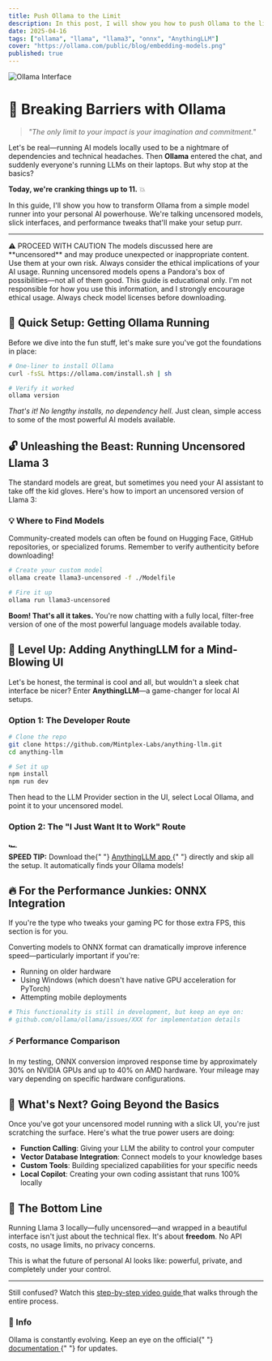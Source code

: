 ```yaml
---
title: Push Ollama to the Limit
description: In this post, I will show you how to push Ollama to the limit including the uncensored version of Llama 3. And using AnythingLLM to run Llama 3 on your local machine.
date: 2025-04-16
tags: ["ollama", "llama", "llama3", "onnx", "AnythingLLM"]
cover: "https://ollama.com/public/blog/embedding-models.png"
published: true
---
```


![Ollama Interface](https://ollama.com/public/blog/embedding-models.png)

# 🚀 Breaking Barriers with Ollama

> _"The only limit to your impact is your imagination and commitment."_

Let's be real—running AI models locally used to be a nightmare of dependencies and technical headaches. Then **Ollama** entered the chat, and suddenly everyone's running LLMs on their laptops. But why stop at the basics?

**Today, we're cranking things up to 11.** 💥

In this guide, I'll show you how to transform Ollama from a simple model runner into your personal AI powerhouse. We're talking uncensored models, slick interfaces, and performance tweaks that'll make your setup purr.

---

<Callout type="warning">
  <span className="text-red-500 font-bold">⚠️ PROCEED WITH CAUTION</span>
  <span className="text-black">
    The models discussed here are **uncensored** and may produce unexpected or
    inappropriate content. Use them at your own risk. Always consider the
    ethical implications of your AI usage. Running uncensored models opens a
    Pandora's box of possibilities—not all of them good. This guide is
    educational only. I'm not responsible for how you use this information, and
    I strongly encourage ethical usage. Always check model licenses before
    downloading.
  </span>
</Callout>

## 🔧 Quick Setup: Getting Ollama Running

Before we dive into the fun stuff, let's make sure you've got the foundations in place:

```bash
# One-liner to install Ollama
curl -fsSL https://ollama.com/install.sh | sh

# Verify it worked
ollama version
```

_That's it! No lengthy installs, no dependency hell._ Just clean, simple access to some of the most powerful AI models available.

## 🔓 Unleashing the Beast: Running Uncensored Llama 3

The standard models are great, but sometimes you need your AI assistant to take off the kid gloves. Here's how to import an uncensored version of Llama 3:

<div className="bg-gray-100 p-4 rounded-lg border-l-4 border-blue-500 my-4 dark:text-popover">
  <h3 className="text-lg font-bold">💡 Where to Find Models</h3>
  <span>
    Community-created models can often be found on Hugging Face, GitHub
    repositories, or specialized forums. Remember to verify authenticity before
    downloading!
  </span>
</div>

```bash
# Create your custom model
ollama create llama3-uncensored -f ./Modelfile

# Fire it up
ollama run llama3-uncensored
```

**Boom! That's all it takes.** You're now chatting with a fully local, filter-free version of one of the most powerful language models available today.

## 🌟 Level Up: Adding AnythingLLM for a Mind-Blowing UI

Let's be honest, the terminal is cool and all, but wouldn't a sleek chat interface be nicer? Enter **AnythingLLM**—a game-changer for local AI setups.

### Option 1: The Developer Route

```bash
# Clone the repo
git clone https://github.com/Mintplex-Labs/anything-llm.git
cd anything-llm

# Set it up
npm install
npm run dev
```

Then head to the LLM Provider section in the UI, select Local Ollama, and point it to your uncensored model.

### Option 2: The "I Just Want It to Work" Route

<div className="flex items-center bg-green-100 p-3 rounded-lg mb-4 dark:text-popover">
  <div className="text-3xl mr-3">🏎️</div>
  <div>
    <strong>SPEED TIP:</strong> Download the{" "}
    <a href="https://anythingllm.com/" className="text-blue-600 underline">
      AnythingLLM app
    </a>{" "}
    directly and skip all the setup. It automatically finds your Ollama models!
  </div>
</div>

## 🔥 For the Performance Junkies: ONNX Integration

If you're the type who tweaks your gaming PC for those extra FPS, this section is for you.

Converting models to ONNX format can dramatically improve inference speed—particularly important if you're:

- Running on older hardware
- Using Windows (which doesn't have native GPU acceleration for PyTorch)
- Attempting mobile deployments

```bash
# This functionality is still in development, but keep an eye on:
# github.com/ollama/ollama/issues/XXX for implementation details
```

<div className="bg-purple-100 p-4 rounded-lg my-4 dark:text-popover">
  <h3 className="text-lg font-bold">⚡ Performance Comparison</h3>
  <span>
    In my testing, ONNX conversion improved response time by approximately 30%
    on NVIDIA GPUs and up to 40% on AMD hardware. Your mileage may vary
    depending on specific hardware configurations.
  </span>
</div>

## 🔮 What's Next? Going Beyond the Basics

Once you've got your uncensored model running with a slick UI, you're just scratching the surface. Here's what the true power users are doing:

- **Function Calling**: Giving your LLM the ability to control your computer
- **Vector Database Integration**: Connect models to your knowledge bases
- **Custom Tools**: Building specialized capabilities for your specific needs
- **Local Copilot**: Creating your own coding assistant that runs 100% locally

## 🎯 The Bottom Line

Running Llama 3 locally—fully uncensored—and wrapped in a beautiful interface isn't just about the technical flex. It's about **freedom**. No API costs, no usage limits, no privacy concerns.

This is what the future of personal AI looks like: powerful, private, and completely under your control.

---

<Callout type="info">
  <span className="text-black dark:text-white">
    Still confused? Watch this
    <a
      href="https://www.youtube.com/watch?v=cTxENLLX1ho"
      className="text-blue-600 hover:underline"
      target="_blank"
      rel="noopener noreferrer"
    >
      step-by-step video guide
    </a>
    that walks through the entire process.
  </span>
</Callout>

<div className="mt-6 bg-gray-100 p-4 rounded-lg dark:text-popover">
  <h3 className="text-lg font-bold">💬 Info</h3>
  <span>
    Ollama is constantly evolving. Keep an eye on the official{" "}
    <a
      href="https://ollama.com/models"
      className="text-blue-600 underline"
      target="_blank"
      rel="noopener noreferrer"
    >
      documentation
    </a>{" "}
    for updates.
  </span>
</div>
